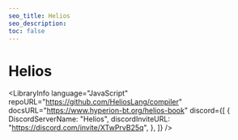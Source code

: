 ```yaml
---
seo_title: Helios
seo_description:
toc: false
---
```



# Helios

<LibraryInfo
  language="JavaScript"
  repoURL="https://github.com/HeliosLang/compiler"
  docsURL="https://www.hyperion-bt.org/helios-book"
  discord={[
    {
      DiscordServerName: "Helios",
      discordInviteURL: "https://discord.com/invite/XTwPrvB25q",
    },
  ]}
/>
